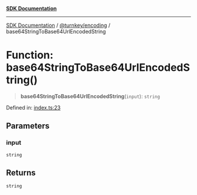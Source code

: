 [**SDK Documentation**](../../../README.mdx)

***

[SDK Documentation](../../../packages.mdx) / [@turnkey/encoding](../README.mdx) / base64StringToBase64UrlEncodedString

# Function: base64StringToBase64UrlEncodedString()

> **base64StringToBase64UrlEncodedString**(`input`): `string`

Defined in: [index.ts:23](https://github.com/tkhq/sdk/blob/e1b1a69bdd608320aaf03cc2dbbf68dc0c52b28d/packages/encoding/src/index.ts#L23)

## Parameters

### input

`string`

## Returns

`string`
